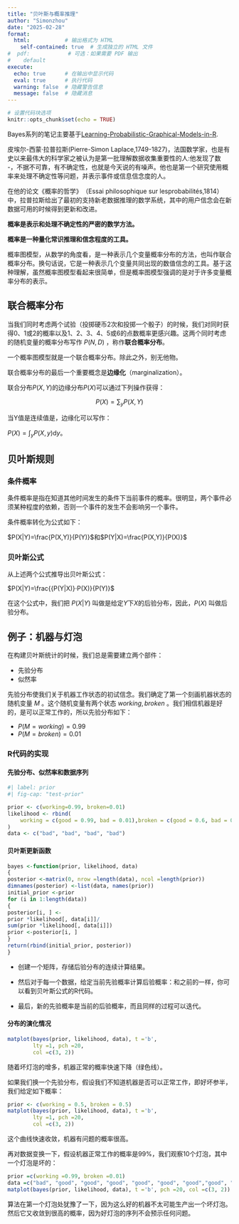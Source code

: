 ```yaml
---
title: "贝叶斯与概率推理"
author: "Simonzhou"
date: "2025-02-28"
format: 
  html:           # 输出格式为 HTML
    self-contained: true  # 生成独立的 HTML 文件
#  pdf:            # 可选：如果需要 PDF 输出
#    default
execute:
  echo: true      # 在输出中显示代码
  eval: true      # 执行代码
  warning: false  # 隐藏警告信息
  message: false  # 隐藏消息
---
```


```r
# 设置代码块选项
knitr::opts_chunk$set(echo = TRUE)
```

Bayes系列的笔记主要基于[Learning-Probabilistic-Graphical-Models-in-R](https://github.com/PacktPublishing/Learning-Probabilistic-Graphical-Models-in-R).

皮埃尔-西蒙·拉普拉斯(Pierre-Simon Laplace,1749-1827)，法国数学家，也是有史以来最伟大的科学家之被认为是第一批理解数据收集重要性的人:他发现了数 -，不据不可靠，有不确定性，也就是今天说的有噪声。他也是第一个研究使用概率来处理不确定性等问题，并表示事件或信息信念度的人。

在他的论文《概率的哲学》​（Essai philosophique sur lesprobabilités,1814）中，拉普拉斯给出了最初的支持新老数据推理的数学系统，其中的用户信念会在新数据可用的时候得到更新和改进。

**概率是表示和处理不确定性的严密的数学方法。**

**概率是一种量化常识推理和信念程度的工具。**

概率图模型，从数学的角度看，是一种表示几个变量概率分布的方法，也叫作联合概率分布。换句话说，它是一种表示几个变量共同出现的数值信念的工具。基于这种理解，虽然概率图模型看起来很简单，但是概率图模型强调的是对于许多变量概率分布的表示。

## 联合概率分布

当我们同时考虑两个试验（投掷硬币2次和投掷一个骰子）的时候，我们对同时获得0、1或2的概率以及1、2、3、4、5或6的点数概率更感兴趣。这两个同时考虑的随机变量的概率分布写作 $P(N, D)$ ，称作**联合概率分布**。

一个概率图模型就是一个联合概率分布。除此之外，别无他物。

联合概率分布的最后一个重要概念是**边缘化**（marginalization）。

联合分布$P(X,Y)$的边缘分布$P(X)$可以通过下列操作获得：

$$P(X)=\sum_y P(X,Y)$$

当Y值是连续值是，边缘化可以写作：

$P(X)=\int_{y} P(X,y) \mathrm{d}y$。

## 贝叶斯规则

### 条件概率

条件概率是指在知道其他时间发生的条件下当前事件的概率。很明显，两个事件必须某种程度的依赖，否则一个事件的发生不会影响另一个事件。

条件概率转化为公式如下：

$P(X|Y)=\frac{P(X,Y)}{P(Y)}$和$P(Y|X)=\frac{P(X,Y)}{P(X)}$

### 贝叶斯公式

从上述两个公式推导出贝叶斯公式：

$P(X|Y)=\frac{{P(Y|X)}·P(X)}{P(Y)}$

在这个公式中，我们把 $P(X|Y)$ 叫做是给定$Y$下$X$的后验分布，因此，$P(X)$ 叫做后验分布。

## 例子：机器与灯泡

在构建贝叶斯统计的时候，我们总是需要建立两个部件：

-   先验分布
-   似然率

先验分布使我们关于机器工作状态的初试信念。我们确定了第一个刻画机器状态的随机变量 $M$ 。这个随机变量有两个状态 ${working,broken}$ 。我们相信机器是好的，是可以正常工作的，所以先验分布如下：

-   $P(M=working)=0.99$
-   $P(M=broken)=0.01$

### R代码的实现

#### 先验分布、似然率和数据序列

```r
#| label: prior 
#| fig-cap: "test-prior"

prior <- c(working=0.99, broken=0.01) 
likelihood <- rbind( 
    working = c(good = 0.99, bad = 0.01),broken = c(good = 0.6, bad = 0.4) 
) 
data <- c("bad", "bad", "bad", "bad") 
```

#### 贝叶斯更新函数

```r
bayes <-function(prior, likelihood, data)
{
posterior <-matrix(0, nrow =length(data), ncol =length(prior))
dimnames(posterior) <-list(data, names(prior))
initial_prior <-prior
for (i in 1:length(data))
{
posterior[i, ] <-
prior *likelihood[, data[i]]/
sum(prior *likelihood[, data[i]])
prior <-posterior[i, ]
}
return(rbind(initial_prior, posterior))
}
```

-   创建一个矩阵，存储后验分布的连续计算结果。

<!-- -->

-   然后对于每一个数据，给定当前先验概率计算后验概率：和之前的一样，你可以看到贝叶斯公式的R代码。

-   最后，新的先验概率是当前的后验概率，而且同样的过程可以迭代。

#### 分布的演化情况

```r
matplot(bayes(prior, likelihood, data), t ='b', 
        lty =1, pch =20,
        col =c(3, 2))
```

随着坏灯泡的增多，机器正常的概率快速下降（绿色线）。

如果我们换一个先验分布，假设我们不知道机器是否可以正常工作，即好坏参半，我们给定如下概率：

```r
prior <- c(working = 0.5, broken = 0.5)
matplot(bayes(prior, likelihood, data), t ='b', 
        lty =1, pch =20,
        col =c(3, 2))
```

这个曲线快速收敛，机器有问题的概率很高。

再对数据变换一下，假设机器正常工作的概率是99%，我们观察10个灯泡，其中一个灯泡是坏的：

```r
prior =c(working =0.99, broken =0.01)
data =c("bad", "good", "good", "good", "good", "good", "good","good", "good", "good")
matplot(bayes(prior, likelihood, data), t ='b', pch =20, col =c(3, 2))
```

算法在第一个灯泡处犹豫了一下，因为这么好的机器不太可能生产出一个坏灯泡。然后它又收敛到很高的概率，因为好灯泡的序列不会预示任何问题。